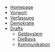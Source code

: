 
- [Homepage](/)
- [Vorwort](/preface#vorwort)
- [<span class="underline">Verfassung</span>](/topics/constitution#verfassung)
- [Demokratie](/topics/demokratie#demokratie)
- [Drafts](/topics/drafts#entwürfe)
  - [Geldsystem](/topics/geldsystem#entwurf)
  - [DieBasis](/topics/diebasis#entwurf)
  - [Kommunikation](/topics/communication#entwurf)
